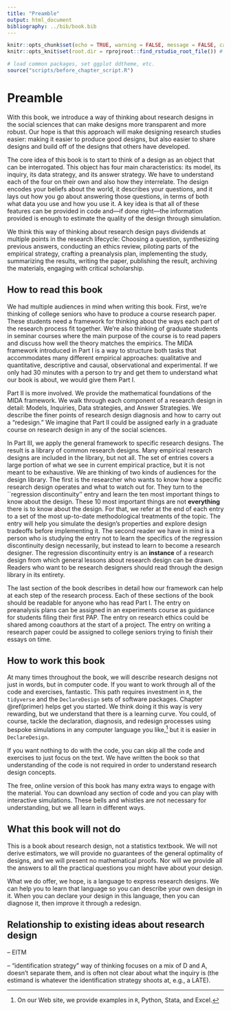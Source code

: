 ```yaml
---
title: "Preamble"
output: html_document
bibliography: ../bib/book.bib 
---
```


<!-- note do_bookdown is set in index.rmd, so we know if you're running just this .Rmd or compiling the book-->
```r
knitr::opts_chunk$set(echo = TRUE, warning = FALSE, message = FALSE, cache = FALSE)
knitr::opts_knit$set(root.dir = rprojroot::find_rstudio_root_file()) # files are all relative to RStudio project home
```

```r
# load common packages, set ggplot ddtheme, etc.
source("scripts/before_chapter_script.R")
```

<!-- start post here, do not edit above -->

# Preamble

With this book, we introduce a way of thinking about research designs in the social sciences that can make designs more transparent and more robust. Our hope is that this approach will make designing research studies easier: making it easier to produce good designs, but also easier to share designs and build off of the designs that others have developed.

The core idea of this book is to start to think of a design as an object that can be interrogated. This object has four main characteristics: its model, its inquiry, its data strategy, and its answer strategy. We have to understand each of the four on their own and also how they interrelate. The design encodes your beliefs about the world, it describes your questions, and it lays out how you go about answering those questions, in terms of both what data you use and how you use it. A key idea is that all of these features can be provided in code and---if done right---the information provided is enough to estimate the quality of the design through simulation.

We think this way of thinking about research design pays dividends at multiple points in the research lifecycle: Choosing a question, synthesizing previous answers, conducting an ethics review, piloting parts of the empirical strategy, crafting a preanalysis plan, implementing the study, summarizing the results, writing the paper, publishing the result, archiving the materials, engaging with critical scholarship. 

## How to read this book

We had multiple audiences in mind when writing this book. First, we're thinking of college seniors who have to produce a course research paper. These students need a framework for thinking about the ways each part of the research process fit together. We're also thinking of graduate students in seminar courses where the main purpose of the course is to read papers and discuss how well the theory matches the empirics. The MIDA framework introduced in Part I is a way to structure both tasks that accommodates many different empirical approaches: qualitative and quantitative, descriptive and causal, observational and experimental. If we only had 30 minutes with a person to try and get them to understand what our book is about, we would give them Part I. 

Part II is more involved. We provide the mathematical foundations of the MIDA framework. We walk through each component of a research design in detail: Models, Inquiries, Data strategies, and Answer Strategies. We describe the finer points of research design diagnosis and how to carry out a "redesign." We imagine that Part II could be assigned early in a graduate course on research design in any of the social sciences. 

In Part III, we apply the general framework to specific research designs. The result is a library of common research designs. Many empirical research designs are included in the library, but not all. The set of entries covers a large portion of what we see in current empirical practice, but it is not meant to be exhaustive. We are thinking of two kinds of audiences for the design library. The first is the researcher who wants to know how a specific research design operates and what to watch out for. They turn to the ``regression discontinuity'' entry and learn the ten most important things to know about the design. These 10 most important things are not **everything** there is to know about the design. For that, we refer at the end of each entry to a set of the most up-to-date methodological treatments of the topic. The entry will help you simulate the design's properties and explore design tradeoffs before implementing it. The second reader we have in mind is a person who is studying the entry not to learn the specifics of the regression discontinuity design necessarily, but instead to learn to become a research designer. The regression discontinuity entry is an **instance** of a research design from which general lessons about research design can be drawn. Readers who want to be research designers should read through the design library in its entirety.

The last section of the book describes in detail how our framework can help at each step of the research process. Each of these sections of the book should be readable for anyone who has read Part I. The entry on preanalysis plans can be assigned in an experiments course as guidance for students filing their first PAP. The entry on research ethics could be shared among coauthors at the start of a project. The entry on writing a research paper could be assigned to college seniors trying to finish their essays on time. 

## How to **work** this book

At many times throughout the book, we will describe research designs not just in words, but in computer code. 
<!-- You can read all of Part I without any coding, but some aspects of Part II and Part III are enhanced by engaging with the code.  -->
If you want to work through all of the code and exercises, fantastic. This path requires investment in `R`, the `tidyverse` and the `DeclareDesign` sets of software packages. Chapter \@ref(primer) helps get you started. We think doing it this way is very rewarding, but we understand that there is a learning curve. You could, of course, tackle the declaration, diagnosis, and redesign processes using bespoke simulations in any computer language you like,^[On our Web site, we provide examples in `R`, Python, Stata, and Excel.] but it is easier in `DeclareDesign`.

If you want nothing to do with the code, you can skip all the code and exercises to just focus on the text. We have written the book so that understanding of the code is not required in order to understand research design concepts. 
<!-- If you choose this path, we promise our way of thinking about research design is useful even without any code. -->

The free, online version of this book has many extra ways to engage with the material. You can download any section of code and you can play with interactive simulations. These bells and whistles are not necessary for understanding, but we all learn in different ways.

## What this book will not do

This is a book about research design, not a statistics textbook. We will not derive estimators, we will provide no guarantees of the general optimality of designs, and we will present no mathematical proofs. Nor will we provide all the answers to all the practical questions you might have about your design.

What we do offer, we hope, is a language to express research designs. We can help you to learn that language so you can describe your own design in it. When you can declare your design in this language, then you can diagnose it, then improve it through a redesign.


## Relationship to existing ideas about research design 

-- EITM

-- "identification strategy" way of thinking focuses on a mix of D and A, doesn't separate them, and is often not clear about what the inquiry is (the estimand is whatever the identification strategy shoots at, e.g., a LATE).
